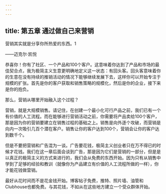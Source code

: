 ```yaml
---
---
---
```

title: 第五章 通过做自己来营销
---




营销其实就是分享你所热爱的东西。1

——迈克尔·凯悦

恭喜你！你有了社区、一个产品和100个客户。这意味着你达到了产品和市场的最佳契合点，我为极简主义生意更明确地定义这一状态：有回头客。回头客意味着你的生意在没有持续的推销活动的情况下能够继续发展下去，这样你可以开始专注于规模的扩张。首先是你的客户获取和销售策略的规模化，然后是你的企业，接下来是你的抱负。

那么，营销从哪里开始融入这个过程？

营销，就是大规模销售。请记住，在创建一个最小化可行产品之前，我们已有一个有价值的人工流程。而在能够进行营销活动之前，你需要将产品卖给100个客户，那是因为你的营销要建立在销售过程的基础之上。销售是向外逐个攻破，而营销是向内一次吸引几百个潜在客户。销售让你的客户达到100个，营销会让你的客户达到数千个。

但是不要把营销和广告混为一谈。广告要花钱，极简主义创业者只在万不得已的时候才花钱。我们在这一章后面会谈到广告，那是因为它们是营销的一部分，但是是以真正的极简主义的方式来进行的，我们会从免费的东西开始。因为只有从销售中学到了足够的经验和教训（就像你为产品建立有价值的人工流程所做的一样），你才能花钱做营销。

最好从花时间而不是花金钱开始。博客帖子免费，推特、照片墙、油管和Clubhouse也都免费。与其花钱，不如从在这些地方建立一个受众群体开始。